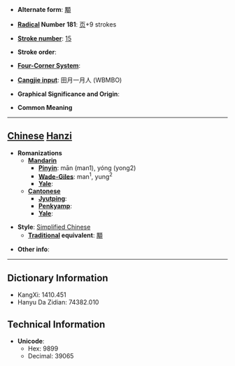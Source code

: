 * '''Alternate form''': [[顒]]

* '''[[Wiktionary:Chinese radical index| Radical]] Number 181''': [[Wiktionary:Chinese radical index 页|页]]+9 strokes

* '''[[Wiktionary:Chinese total strokes index|Stroke number]]''': [[Wiktionary:Chinese total strokes index 15|15]]

* '''Stroke order''': 

* '''[[Wiktionary:Chinese four corner index|Four-Corner System]]''': 

* '''[[Wiktionary:Chinese Cangjie index|Cangjie input]]''': 田月一月人 (WBMBO)

* '''Graphical Significance and Origin''': 

* '''Common Meaning'''

----

== [[Chinese]] [[Hanzi]] ==

* '''Romanizations'''
** '''[[Mandarin]]'''
*** '''[[Pinyin]]''': mān (man1), yóng (yong2)
*** '''[[Wade-Giles]]''': man<sup>1</sup>, yung<sup>2</sup>
*** '''[[Yale]]''': 
** '''[[Cantonese]]'''
*** '''[[Jyutping]]''':
*** '''[[Penkyamp]]''': 
*** '''[[Yale]]''': 

* '''Style''': [[Simplified Chinese]] 
** '''[[Traditional Chinese|Traditional]] equivalent''': [[顒]]

* '''Other info''': 

----

== Dictionary Information ==

* KangXi: 1410.451
* Hanyu Da Zidian: 74382.010

== Technical Information ==

* '''Unicode''':
** Hex: 9899
** Decimal: 39065